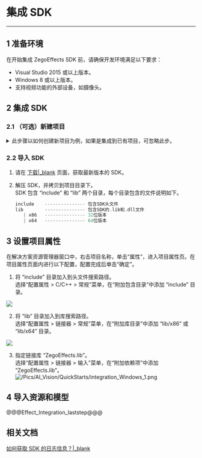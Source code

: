# 集成 SDK

- - -

## 1 准备环境
在开始集成 ZegoEffects SDK 前，请确保开发环境满足以下要求：
- Visual Studio 2015 或以上版本。
- Windows 8 或以上版本。
- 支持视频功能的外部设备，如摄像头。

## 2 集成 SDK 
 
### 2.1 （可选）新建项目

<details class="zg-primary"> 
    <summary>此步骤以如何创建新项目为例，如果是集成到已有项目，可忽略此步。 </summary>  

1. 打开 Microsoft Visual Studio，选择“文件 > 新建 > 项目”菜单。  
<Frame width="512" height="auto" caption=""><img src="https://storage.zego.im/sdk-doc/Pics/Windows/ZegoExpressEngine/Common/add_project_1.png" /></Frame>

2. 在新建项目窗口，选择项目类型为“MFC 应用程序”，输入项目名称，选择项目存储路径，并单击“确定”。 
<Frame width="512" height="auto" caption=""><img src="https://storage.zego.im/sdk-doc/Pics/Windows/ZegoExpressEngine/Common/add_project_2.png" /></Frame>

3. 进入 MFC 应用程序窗口，选择“应用程序类型”为“基于对话框”，并单击“完成”。  
<Frame width="512" height="auto" caption=""><img src="https://storage.zego.im/sdk-doc/Pics/Windows/ZegoExpressEngine/Common/add_project_3.png" /></Frame>
</details>  

### 2.2 导入 SDK

1. 请在 [下载\|_blank](!ZegoEffects_downloads) 页面，获取最新版本的 SDK。  
2. 解压 SDK，并拷贝到项目目录下。    
   SDK 包含 “include” 和 “lib” 两个目录，每个目录包含的文件说明如下。

    ```c++
    include    --------------- 包含SDK头文件
    lib        --------------- 包含SDK的.lib和.dll文件
       | x86   --------------- 32位版本
       | x64   --------------- 64位版本
    ```  

## 3 设置项目属性
在解决方案资源管理器窗口中，右击项目名称，单击“属性”，进入项目属性页。在项目属性页面内进行以下配置，配置完成后单击“确定”。

1. 将 “include” 目录加入到头文件搜索路径。    
选择“配置属性 > C/C++ > 常规”菜单，在“附加包含目录”中添加 “include” 目录。   
<Frame width="512" height="auto" caption=""><img src="https://storage.zego.im/sdk-doc/Pics/Windows/ZegoExpressEngine/Common/project_property_1.png" /></Frame>

2. 将 “lib” 目录加入到库搜索路径。  
选择“配置属性 > 链接器 > 常规”菜单，在“附加库目录”中添加 “lib/x86” 或 “lib/x64” 目录。  
<Frame width="512" height="auto" caption=""><img src="https://storage.zego.im/sdk-doc/Pics/Windows/ZegoExpressEngine/Common/project_property_2.png" /></Frame>

3. 指定链接库 “ZegoEffects.lib”。   
选择“配置属性 > 链接器 > 输入”菜单，在“附加依赖项”中添加 “ZegoEffects.lib”。   
![/Pics/AI_Vision/QuickStarts/integration_Windows_1.png](http://doc.oa.zego.im/Pics/AI_Vision/QuickStarts/integration_Windows_1.png)

## 4 导入资源和模型

@@@Effect_Integration_laststep@@@

## 相关文档

[如何获取 SDK 的日志信息？\|_blank](https://doc-zh.zego.im/faq/AI_log)
